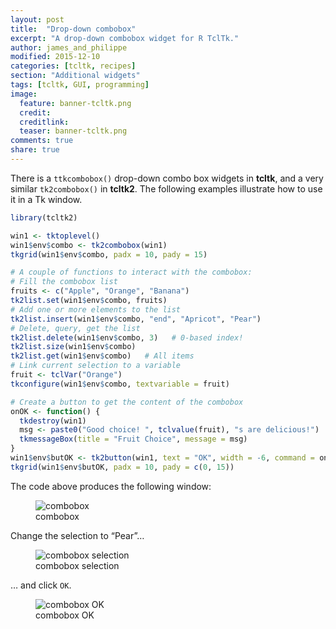```yaml
---
layout: post
title:  "Drop-down combobox"
excerpt: "A drop-down combobox widget for R TclTk."
author: james_and_philippe
modified: 2015-12-10
categories: [tcltk, recipes]
section: "Additional widgets"
tags: [tcltk, GUI, programming]
image:
  feature: banner-tcltk.png
  credit: 
  creditlink: 
  teaser: banner-tcltk.png
comments: true
share: true
---
```


There is a `ttkcombobox()` drop-down combo box widgets in **tcltk**, and a very similar `tk2combobox()` in **tcltk2**. The following examples illustrate how to use it in a Tk window.

```r
library(tcltk2)

win1 <- tktoplevel()
win1$env$combo <- tk2combobox(win1)
tkgrid(win1$env$combo, padx = 10, pady = 15)

# A couple of functions to interact with the combobox:
# Fill the combobox list
fruits <- c("Apple", "Orange", "Banana")
tk2list.set(win1$env$combo, fruits)
# Add one or more elements to the list
tk2list.insert(win1$env$combo, "end", "Apricot", "Pear")
# Delete, query, get the list
tk2list.delete(win1$env$combo, 3)   # 0-based index!
tk2list.size(win1$env$combo)
tk2list.get(win1$env$combo)   # All items
# Link current selection to a variable
fruit <- tclVar("Orange")
tkconfigure(win1$env$combo, textvariable = fruit)

# Create a button to get the content of the combobox
onOK <- function() {
  tkdestroy(win1)
  msg <- paste0("Good choice! ", tclvalue(fruit), "s are delicious!")
  tkmessageBox(title = "Fruit Choice", message = msg)
}
win1$env$butOK <- tk2button(win1, text = "OK", width = -6, command = onOK)
tkgrid(win1$env$butOK, padx = 10, pady = c(0, 15))
```

The code above produces the following window:

![combobox]({{ site.images }}/recipes-tcltk/combobox.png)

Change the selection to "Pear"...

![combobox selection]({{ site.images }}/recipes-tcltk/combobox2.png)

... and click `OK`.

![combobox OK]({{ site.images }}/recipes-tcltk/combobox3.png)
